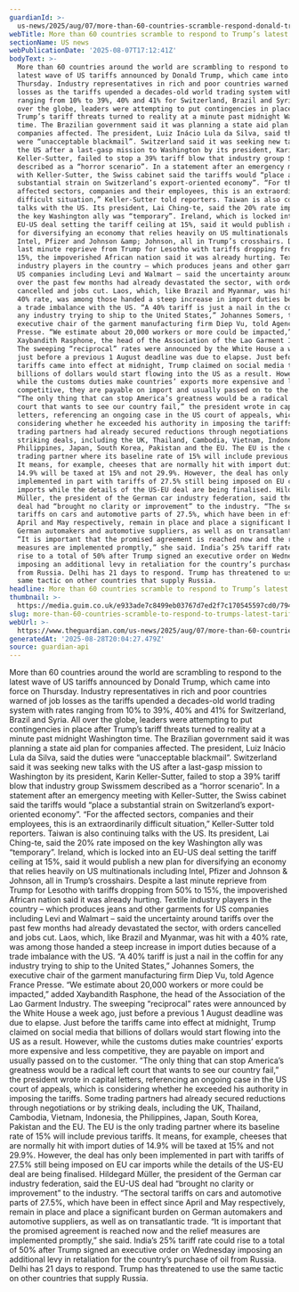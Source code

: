 ```yaml
---
guardianId: >-
  us-news/2025/aug/07/more-than-60-countries-scramble-respond-donald-trump-latest-tariffs
webTitle: More than 60 countries scramble to respond to Trump’s latest tariffs
sectionName: US news
webPublicationDate: '2025-08-07T17:12:41Z'
bodyText: >-
  More than 60 countries around the world are scrambling to respond to the
  latest wave of US tariffs announced by Donald Trump, which came into force on
  Thursday. Industry representatives in rich and poor countries warned of job
  losses as the tariffs upended a decades-old world trading system with rates
  ranging from 10% to 39%, 40% and 41% for Switzerland, Brazil and Syria. All
  over the globe, leaders were attempting to put contingencies in place after
  Trump’s tariff threats turned to reality at a minute past midnight Washington
  time. The Brazilian government said it was planning a state aid plan for
  companies affected. The president, Luiz Inácio Lula da Silva, said the duties
  were “unacceptable blackmail”. Switzerland said it was seeking new talks with
  the US after a last-gasp mission to Washington by its president, Karin
  Keller-Sutter, failed to stop a 39% tariff blow that industry group Swissmem
  described as a “horror scenario”. In a statement after an emergency meeting
  with Keller-Sutter, the Swiss cabinet said the tariffs would “place a
  substantial strain on Switzerland’s export-oriented economy”. “For the
  affected sectors, companies and their employees, this is an extraordinarily
  difficult situation,” Keller-Sutter told reporters. Taiwan is also continuing
  talks with the US. Its president, Lai Ching-te, said the 20% rate imposed on
  the key Washington ally was “temporary”. Ireland, which is locked into an
  EU-US deal setting the tariff ceiling at 15%, said it would publish a new plan
  for diversifying an economy that relies heavily on US multinationals including
  Intel, Pfizer and Johnson &amp; Johnson, all in Trump’s crosshairs. Despite a
  last minute reprieve from Trump for Lesotho with tariffs dropping from 50% to
  15%, the impoverished African nation said it was already hurting. Textile
  industry players in the country – which produces jeans and other garments for
  US companies including Levi and Walmart – said the uncertainty around tariffs
  over the past few months had already devastated the sector, with orders
  cancelled and jobs cut. Laos, which, like Brazil and Myanmar, was hit with a
  40% rate, was among those handed a steep increase in import duties because of
  a trade imbalance with the US. “A 40% tariff is just a nail in the coffin for
  any industry trying to ship to the United States,” Johannes Somers, the
  executive chair of the garment manufacturing firm Diep Vu, told Agence France
  Presse. “We estimate about 20,000 workers or more could be impacted,” added
  Xaybandith Rasphone, the head of the Association of the Lao Garment Industry.
  The sweeping “reciprocal” rates were announced by the White House a week ago,
  just before a previous 1 August deadline was due to elapse. Just before the
  tariffs came into effect at midnight, Trump claimed on social media that
  billions of dollars would start flowing into the US as a result. However,
  while the customs duties make countries’ exports more expensive and less
  competitive, they are payable on import and usually passed on to the customer.
  “The only thing that can stop America’s greatness would be a radical left
  court that wants to see our country fail,” the president wrote in capital
  letters, referencing an ongoing case in the US court of appeals, which is
  considering whether he exceeded his authority in imposing the tariffs. Some
  trading partners had already secured reductions through negotiations or by
  striking deals, including the UK, Thailand, Cambodia, Vietnam, Indonesia, the
  Philippines, Japan, South Korea, Pakistan and the EU. The EU is the only
  trading partner where its baseline rate of 15% will include previous tariffs.
  It means, for example, cheeses that are normally hit with import duties of
  14.9% will be taxed at 15% and not 29.9%. However, the deal has only been
  implemented in part with tariffs of 27.5% still being imposed on EU car
  imports while the details of the US-EU deal are being finalised. Hildegard
  Müller, the president of the German car industry federation, said the EU-US
  deal had “brought no clarity or improvement” to the industry. “The sectoral
  tariffs on cars and automotive parts of 27.5%, which have been in effect since
  April and May respectively, remain in place and place a significant burden on
  German automakers and automotive suppliers, as well as on transatlantic trade.
  “It is important that the promised agreement is reached now and the relief
  measures are implemented promptly,” she said. India’s 25% tariff rate could
  rise to a total of 50% after Trump signed an executive order on Wednesday
  imposing an additional levy in retaliation for the country’s purchase of oil
  from Russia. Delhi has 21 days to respond. Trump has threatened to use the
  same tactic on other countries that supply Russia.
headline: More than 60 countries scramble to respond to Trump’s latest tariffs
thumbnail: >-
  https://media.guim.co.uk/e933ade7c8499eb03767d7ed2f7c170545597cd0/794_269_5825_4660/500.jpg
slug: more-than-60-countries-scramble-to-respond-to-trumps-latest-tariffs
webUrl: >-
  https://www.theguardian.com/us-news/2025/aug/07/more-than-60-countries-scramble-respond-donald-trump-latest-tariffs
generatedAt: '2025-08-28T20:04:27.479Z'
source: guardian-api
---
```

More than 60 countries around the world are scrambling to respond to the latest wave of US tariffs announced by Donald Trump, which came into force on Thursday. Industry representatives in rich and poor countries warned of job losses as the tariffs upended a decades-old world trading system with rates ranging from 10% to 39%, 40% and 41% for Switzerland, Brazil and Syria. All over the globe, leaders were attempting to put contingencies in place after Trump’s tariff threats turned to reality at a minute past midnight Washington time. The Brazilian government said it was planning a state aid plan for companies affected. The president, Luiz Inácio Lula da Silva, said the duties were “unacceptable blackmail”. Switzerland said it was seeking new talks with the US after a last-gasp mission to Washington by its president, Karin Keller-Sutter, failed to stop a 39% tariff blow that industry group Swissmem described as a “horror scenario”. In a statement after an emergency meeting with Keller-Sutter, the Swiss cabinet said the tariffs would “place a substantial strain on Switzerland’s export-oriented economy”. “For the affected sectors, companies and their employees, this is an extraordinarily difficult situation,” Keller-Sutter told reporters. Taiwan is also continuing talks with the US. Its president, Lai Ching-te, said the 20% rate imposed on the key Washington ally was “temporary”. Ireland, which is locked into an EU-US deal setting the tariff ceiling at 15%, said it would publish a new plan for diversifying an economy that relies heavily on US multinationals including Intel, Pfizer and Johnson &amp; Johnson, all in Trump’s crosshairs. Despite a last minute reprieve from Trump for Lesotho with tariffs dropping from 50% to 15%, the impoverished African nation said it was already hurting. Textile industry players in the country – which produces jeans and other garments for US companies including Levi and Walmart – said the uncertainty around tariffs over the past few months had already devastated the sector, with orders cancelled and jobs cut. Laos, which, like Brazil and Myanmar, was hit with a 40% rate, was among those handed a steep increase in import duties because of a trade imbalance with the US. “A 40% tariff is just a nail in the coffin for any industry trying to ship to the United States,” Johannes Somers, the executive chair of the garment manufacturing firm Diep Vu, told Agence France Presse. “We estimate about 20,000 workers or more could be impacted,” added Xaybandith Rasphone, the head of the Association of the Lao Garment Industry. The sweeping “reciprocal” rates were announced by the White House a week ago, just before a previous 1 August deadline was due to elapse. Just before the tariffs came into effect at midnight, Trump claimed on social media that billions of dollars would start flowing into the US as a result. However, while the customs duties make countries’ exports more expensive and less competitive, they are payable on import and usually passed on to the customer. “The only thing that can stop America’s greatness would be a radical left court that wants to see our country fail,” the president wrote in capital letters, referencing an ongoing case in the US court of appeals, which is considering whether he exceeded his authority in imposing the tariffs. Some trading partners had already secured reductions through negotiations or by striking deals, including the UK, Thailand, Cambodia, Vietnam, Indonesia, the Philippines, Japan, South Korea, Pakistan and the EU. The EU is the only trading partner where its baseline rate of 15% will include previous tariffs. It means, for example, cheeses that are normally hit with import duties of 14.9% will be taxed at 15% and not 29.9%. However, the deal has only been implemented in part with tariffs of 27.5% still being imposed on EU car imports while the details of the US-EU deal are being finalised. Hildegard Müller, the president of the German car industry federation, said the EU-US deal had “brought no clarity or improvement” to the industry. “The sectoral tariffs on cars and automotive parts of 27.5%, which have been in effect since April and May respectively, remain in place and place a significant burden on German automakers and automotive suppliers, as well as on transatlantic trade. “It is important that the promised agreement is reached now and the relief measures are implemented promptly,” she said. India’s 25% tariff rate could rise to a total of 50% after Trump signed an executive order on Wednesday imposing an additional levy in retaliation for the country’s purchase of oil from Russia. Delhi has 21 days to respond. Trump has threatened to use the same tactic on other countries that supply Russia.
